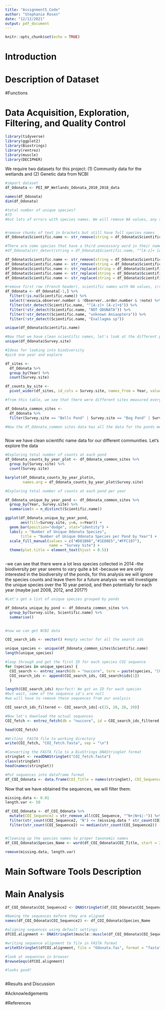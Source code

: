 ```yaml
---
title: "Assignment5_Code"
author: "Stephanie Rosen"
date: "12/12/2021"
output: pdf_document
---
```


```r
knitr::opts_chunk$set(echo = TRUE)
```

# Introduction

# Description of Dataset

\#Functions

# Data Acquisition, Exploration, Filtering, and Quality Control

```r

library(tidyverse)
library(ggplot2)
library(Biostrings)
library(rentrez)
library(muscle)
library(DECIPHER)
```

We require two datasets for this project: (1) Community data for the wetlands and (2) Genetic data from NCBI

```r

#import dataset
df_Odonata <- PEI_NP_Wetlands_Odonata_2010_2018_data

names(df_Odonata)
dim(df_Odonata)

#total number of unique species?
#73
#but lots of errors with species names. We will remove NA values, any species names that do not follow proper scientific naming procedures, and also any where the species level is not indicated. 


#remove chunks of text in brackets but still have full species names
df_Odonata$Scientific.name <- str_remove(string = df_Odonata$Scientific.name, "\\(.+\\)" )

#There are some species that have a third unecessary word in their name. We will remove that too.
#df_Odonata[str_detect(string = df_Odonata$Scientific.name, "^[A-z]+ [A-z]+ [A-z]+$"),]

df_Odonata$Scientific.name <- str_remove(string = df_Odonata$Scientific.name, "Walker" )
df_Odonata$Scientific.name <- str_remove(string = df_Odonata$Scientific.name, "Say" )
df_Odonata$Scientific.name <- str_replace(string = df_Odonata$Scientific.name, "anax", "Anax")
df_Odonata$Scientific.name <- str_replace(string = df_Odonata$Scientific.name, "leucorrhinia", "Leucorrhinia")
df_Odonata$Scientific.name <- str_replace(string = df_Odonata$Scientific.name, "aeshna", "Aeshna")

#remove first row (French header), scientific names with NA values, irrelevant columns, and any names that do not follow. 
df_Odonata <- df_Odonata[-1,] %>%
  filter(!is.na(Scientific.name)) %>%
  select(!exuvia.observer.number & !Observer..order.number & !note) %>%
  filter(str_detect(Scientific.name, "^[A-z]+ [A-z]+$")) %>%
  filter(!str_detect(Scientific.name, "NOT ODONATA")) %>%
  filter(!str_detect(Scientific.name, "unknown Aniaoptera")) %>%
  filter(!str_detect(Scientific.name, "Enallagma sp"))

unique(df_Odonata$Scientific.name)

#Now that we have clean scientific names, let's look at the different ponds we have:
unique(df_Odonata$Survey.site)

#Ideas for looking into biodiversity
#pick one year and explore

df_sites <-
  df_Odonata %>%
  group_by(Year) %>%
  count(Survey.site)

df_counts_by_site <- 
  pivot_wider(df_sites, id_cols = Survey.site, names_from = Year, values_from = Year)

#from this table, we see that there were different sites measured every year. I chose to look at the sites that were measured continuously over the 10 year period. Let's look at the sites in common. That is the sites of Bell's pond, Bog Pond, and Bowley Pond

df_Odonata_common_sites <-
  df_Odonata %>%
  filter(Survey.site == "Bells Pond" | Survey.site == "Bog Pond" | Survey.site == "Bowley Pond")

#Now the df_Odonata_common sites data has all the data for the ponds measured every year. We are ready to explore the data.



```

Now we have clean scientific name data for our different communities. Let's explore the data

```r

#Exploring total number of counts at each pond
df_Odonata_counts_by_year_plot <- df_Odonata_common_sites %>%
  group_by(Survey.site) %>%
  count(Survey.site)

barplot(df_Odonata_counts_by_year_plot$n,
        names.arg = df_Odonata_counts_by_year_plot$Survey.site)

#Exploring total number of counts at each pond per year

df_Odonata_unique_by_year_pond <- df_Odonata_common_sites %>%
  group_by(Year, Survey.site) %>%
  summarise(n = n_distinct(Scientific.name))

ggplot(df_Odonata_unique_by_year_pond, 
       aes(fill=Survey.site, y=n, x=Year)) + 
  geom_bar(position="dodge", stat="identity") +
  labs(y = "Number of Unique Odonata Species", 
       title = "Number of Unique Odonata Species per Pond by Year") +
  scale_fill_manual(values = c("#D81B60","#1E88E5","#FFC107"), 
                    name = "Survey Site") +
  theme(plot.title = element_text(hjust = 0.5))



```

-we can see that there were a lot less species collected in 2014 -the biodiversity per year seems to vary quite a bit -because we are only interested in the biodiversity of the ponds, for this analysis we will ignore the species counts and leave them for a future analysis -we will investigate the unique species over the 10 year period, and then potentially for each year (maybe just 2008, 2012, and 2017?)

```r

#Let's get a list of unique species grouped by ponds

df_Odonata_unique_by_pond <- df_Odonata_common_sites %>% 
  group_by(Survey.site, Scientific.name) %>%
  summarise()
  

#now we can get NCBI data

COI_search_ids <- vector() #empty vector for all the search ids

unique_species <- unique(df_Odonata_common_sites$Scientific.name)
length(unique_species)

#loop through and get the first ID for each species COI sequence
for (species in unique_species) {
  COI_search <- entrez_search(db = "nuccore", term = paste(species, "[ORGN] AND COI[GENE] AND 650:665[SLEN]", sep = " "))
  COI_search_ids <- append(COI_search_ids, COI_search$ids[1])
  }

length(COI_search_ids) #perfect! We got an ID for each species
#but wait, some of the sequence id's are null
#we will have to remove these sequences from our analysis

COI_search_ids_filtered <- COI_search_ids[-c(15, 20, 26, 29)]

#Now let's download the actual sequences
COI_fetch <- entrez_fetch(db = "nuccore", id = COI_search_ids_filtered, rettype = "fasta")

head(COI_fetch)

#Writing  FASTA file to working directory
write(COI_fetch, "COI_fetch.fasta", sep = "\n") 

#Converting the FASTA file to a BioStrings DNAStringSet format
stringSet <- readDNAStringSet("COI_fetch.fasta")
class(stringSet)
head(names(stringSet))

#Put sequences into dataframe format
df_COI_Odonata <- data.frame(COI_Title = names(stringSet), COI_Sequence = paste(stringSet))

```

Now that we have obtained the sequences, we will filter them:

```r

missing.data <- 0.01
length.var <- 50

df_COI_Odonata <- df_COI_Odonata %>%
  mutate(COI_Sequence2 = str_remove_all(COI_Sequence, "^N+|N+$|-")) %>%
  filter(str_count(COI_Sequence2, "N") <= (missing.data * str_count(COI_Sequence))) %>%
  filter(str_count(COI_Sequence2) >= median(str_count(COI_Sequence2)) - length.var & str_count(COI_Sequence2) <= median(str_count(COI_Sequence2)) + length.var)


#Cleaning up the species names to proper taxonomic names
df_COI_Odonata$Species_Name <- word(df_COI_Odonata$COI_Title, start = 2L, end = 3L)

remove(missing.data, length.var)
```





# Main Software Tools Description

# Main Analysis


```r

df_COI_Odonata$COI_Sequence2 <- DNAStringSet(df_COI_Odonata$COI_Sequence2)

#Naming the sequences before they are aligned
names(df_COI_Odonata$COI_Sequence2) <- df_COI_Odonata$Species_Name

#aligning sequences using default settings
dfCOI.alignment <- DNAStringSet(muscle::muscle(df_COI_Odonata$COI_Sequence2))

#writing sequence alignment to file in FASTA format
writeXStringSet(dfCOI.alignment, file = "Odonata.fas", format = "fasta")

#look at sequences in browser
BrowseSeqs(dfCOI.alignment)

#looks good!


```


```r



```


#Results and Discussion

#Acknowledgements

#References
